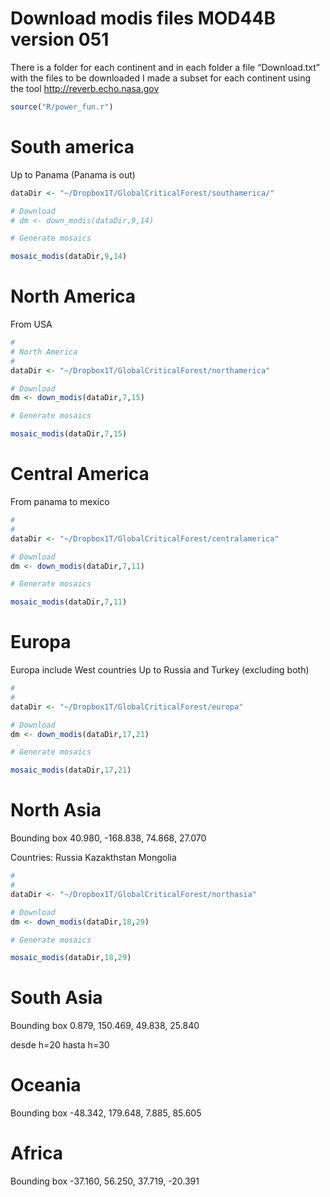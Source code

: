 
# Download modis files MOD44B version 051

There is a folder for each continent and in each folder a file "Download.txt" with the files to be downloaded I made a subset for each continent using the tool <http://reverb.echo.nasa.gov>

```r

source("R/power_fun.r")

```

# South america

Up to Panama (Panama is out)

```r


dataDir <- "~/Dropbox1T/GlobalCriticalForest/southamerica/"

# Download
# dm <- down_modis(dataDir,9,14)

# Generate mosaics

mosaic_modis(dataDir,9,14)


```

# North America

From USA 

```r

#
# North America
#
dataDir <- "~/Dropbox1T/GlobalCriticalForest/northamerica"

# Download
dm <- down_modis(dataDir,7,15)

# Generate mosaics

mosaic_modis(dataDir,7,15)

```

# Central America

From panama to mexico

```r

#
#
dataDir <- "~/Dropbox1T/GlobalCriticalForest/centralamerica"

# Download
dm <- down_modis(dataDir,7,11)

# Generate mosaics

mosaic_modis(dataDir,7,11)

```


# Europa

Europa include West countries Up to Russia and Turkey (excluding both) 

```r

#
#
dataDir <- "~/Dropbox1T/GlobalCriticalForest/europa"

# Download
dm <- down_modis(dataDir,17,21)

# Generate mosaics

mosaic_modis(dataDir,17,21)

```


# North Asia

Bounding box 40.980, -168.838, 74.868, 27.070

Countries: Russia Kazakthstan Mongolia


```r

#
#
dataDir <- "~/Dropbox1T/GlobalCriticalForest/northasia"

# Download
dm <- down_modis(dataDir,18,29)

# Generate mosaics

mosaic_modis(dataDir,18,29)

```


# South Asia

Bounding box 0.879, 150.469, 49.838, 25.840

desde h=20 hasta h=30

# Oceania

Bounding box -48.342, 179.648, 7.885, 85.605


# Africa

Bounding box -37.160, 56.250, 37.719, -20.391

